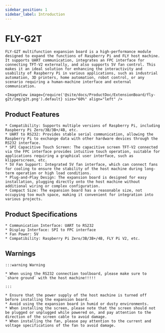 ```yaml
---
sidebar_position: 1
sidebar_label: Introduction
---
```




# FLY-G2T

    FLY-G2T multifunction expansion board is a high-performance module designed to expand the functions of Raspberry Pi and FLY host machine. It supports UART communication, integrates an FPC interface for connecting TFT-V2 externally, and also supports 5V fan control. This makes it an ideal solution for enhancing the interactivity and usability of Raspberry Pi in various applications, such as industrial automation, 3D printers, home automation, robot control, or any scenario requiring a human-machine interface and external communication.

    <ImageView image={require('@site/docs/ProductDoc/ExtensionBoard/fly-g2t/img/g2t.png').default} size="60%" align="left" />

## Product Features

    * Compatibility: Supports multiple versions of Raspberry Pi, including Raspberry Pi Zero/3B/3B+/4B, etc.
    * UART to RS232: Provides stable serial communication, allowing the Raspberry Pi to exchange data with other hardware devices through the RS232 interface.
    * SPI Capacitive Touch Screen: The capacitive screen TFT-V2 connected via the FPC interface provides intuitive touch operation, suitable for applications requiring a graphical user interface, such as klipperscreen, etc.
    * 5V Fan Support: Integrated 5V fan interface, which can connect fans for cooling to ensure the stability of the host machine during long-term operation or high load conditions.
    * Plug-and-Play Design: The expansion board is designed for easy installation, plugging directly onto the host machine without additional wiring or complex configuration.
    * Compact Size: The expansion board has a reasonable size, not occupying too much space, making it convenient for integration into various projects.

## Product Specifications

    * Communication Interface: UART to RS232
    * Display Interface: SPI to FPC interface
    * Fan Power: 5V
    * Compatibility: Raspberry Pi Zero/3B/3B+/4B, FLY Pi V2, etc.

## Warnings

    :::warning Warning

    * When using the RS232 connection toolboard, please make sure to `share ground` with the host machine!!!!!

    :::

    * Ensure that the power supply of the host machine is turned off before installing the expansion board.
    * Avoid using the expansion board in humid or dusty environments.
    * When installing the screen, please note that the screen should not be plugged or unplugged while powered on, and pay attention to the direction of the screen cable to avoid damage.
    * When installing the fan, please pay attention to the current and voltage specifications of the fan to avoid damage.